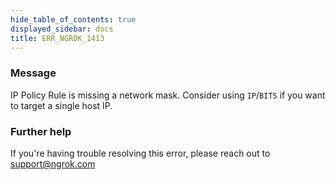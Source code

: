 ```yaml
---
hide_table_of_contents: true
displayed_sidebar: docs
title: ERR_NGROK_1413
---
```


### Message

IP Policy Rule is missing a network mask. Consider using `IP`/`BITS` if you want to target a single host IP.

### Further help

If you're having trouble resolving this error, please reach out to [support@ngrok.com](mailto:support@ngrok.com?subject=Help%20with%20ERR_NGROK_1413)
